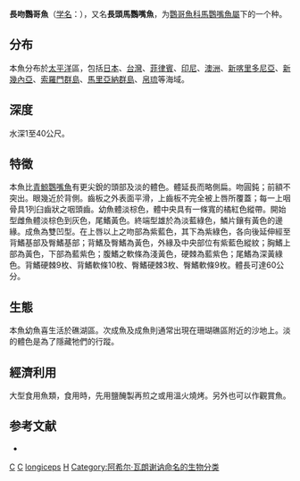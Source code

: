 {{Speciesbox
| taxon = Hipposcarus longiceps''
| binomial_authority = [[Achille_Valenciennes|Valenciennes]], 1840<ref name='id7842'>{{cite web| url =http://www.bioinfo.cn/db05/BjdwSpecies.php?action=view&id=7842| title =长头鹦嘴鱼| work =中国动物物种编目数据库| publisher =中国科学院微生物研究所| author =中国科学院动物研究所| accessdate =2009-04-16| deadurl =yes| archiveurl =https://web.archive.org/web/20160305032607/http://www.bioinfo.cn/db05/BjdwSpecies.php?action=view&id=7842| archivedate =2016-03-05}}</ref>
|image=Hipposcarus longiceps.jpg
| status= LC
| status_system = IUCN3.1
| synonyms = *''Scarus longiceps-Valenciennes, 1840''
}}
'''長吻鸚哥魚'''（[[学名|学名]]：{{lang|la|'''''Hipposcarus longiceps'''''}}），又名'''長頭馬鸚嘴魚'''，为[[鸚哥魚科|鸚哥魚科]][[馬鸚嘴魚屬|馬鸚嘴魚屬]]下的一个种。

==分布==
本魚分布於[[太平洋|太平洋]]區，包括[[日本|日本]]、[[台灣|台灣]]、[[菲律賓|菲律賓]]、[[印尼|印尼]]、[[澳洲|澳洲]]、[[新喀里多尼亞|新喀里多尼亞]]、[[新幾內亞|新幾內亞]]、[[索羅門群島|索羅門群島]]、[[馬里亞納群島|馬里亞納群島]]、[[帛琉|帛琉]]等海域。

==深度==
水深1至40公尺。

==特徵==
本魚比[[青鯨鸚嘴魚|青鯨鸚嘴魚]]有更尖銳的頭部及淡的體色。體延長而略側扁。吻圓鈍；前額不突出。眼幾近於背側。齒板之外表面平滑，上齒板不完全被上唇所覆蓋；每一上咽骨具1列臼齒狀之咽頭齒。幼魚體淡棕色，體中央具有一條寬的橘紅色縱帶。開始型雌魚體淡棕色到灰色，尾鰭黃色。終端型雄於為淡藍綠色，鱗片鑲有黃色的邊緣。成魚為雙凹型。在上唇以上之吻部為紫藍色，其下為紫綠色，各向後延伸經至背鰭基部及臀鰭基部；背鰭及臀鰭為黃色，外緣及中央部位有紫藍色縱紋；胸鰭上部為黃色，下部為藍紫色；腹鰭之軟條為淺黃色，硬棘為藍紫色；尾鰭為深黃綠色。背鰭硬棘9枚、背鰭軟條10枚、臀鰭硬棘3枚、臀鰭軟條9枚。體長可達60公分。

==生態==
本魚幼魚喜生活於礁湖區。次成魚及成魚則通常出現在珊瑚礁區附近的沙地上。淡的體色是為了隱藏牠們的行蹤。

==經濟利用==
大型食用魚類，食用時，先用鹽醃製再煎之或用溫火燒烤。另外也可以作觀賞魚。

==参考文献==
{{reflist}}
* {{TaiBNET| zh=長吻鸚哥魚 | id=382443 | binomial=Hipposcarus longiceps | authority=Valenciennes, 1840 | var= | accessdate=2013-01-24}}
{{Taxonbar}}

[[Category:食用魚|C]]
[[Category:觀賞魚|C]]
[[Category:馬鸚嘴魚屬|longiceps]]
[[Category:1840年描述的魚類|H]]
[[Category:阿希尔·瓦朗谢讷命名的生物分类|Category:阿希尔·瓦朗谢讷命名的生物分类]]